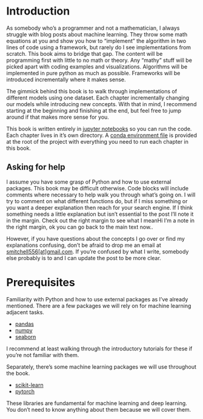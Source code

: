 # Introduction {.unnumbered}

As somebody who's a programmer and not a mathematician, I always struggle with blog posts about machine learning. They throw some math equations at you and show you how to "implement" the algorithm in two lines of code using a framework, but rarely do I see implementations from scratch. This book aims to bridge that gap. The content will be programming first with little to no math or theory. Any "mathy" stuff will be picked apart with coding examples and visualizations. Algorithms will be implemented in pure python as much as possible. Frameworks will be introduced incrementally where it makes sense.

The gimmick behind this book is to walk through implementations of different models using one dataset. Each chapter incrementally changing our models while introducing new concepts. With that in mind, I recommend starting at the beginning and finishing at the end, but feel free to jump around if that makes more sense for you.

This book is written entirely in [jupyter notebooks](https://github.com/spenceforce/NLP-Simple-to-Spectacular) so you can run the code. Each chapter lives in it's own directory. A [conda environment file](https://github.com/spenceforce/NLP-Simple-to-Spectacular/blob/main/environment.yml) is provided at the root of the project with everything you need to run each chapter in this book.

## Asking for help

I assume you have some grasp of Python and how to use external packages. This book may be difficult otherwise. Code blocks will include comments where necessary to help walk you through what's going on. I will try to comment on what different functions do, but if I miss something or you want a deeper explanation then reach for your search engine. If I think something needs a little explanation but isn't essential to the post I'll note it in the margin. Check out the right margin to see what I mean[Hi I'm a note in the right margin, ok you can go back to the main text now.]{.aside}.

However, if you have questions about the concepts I go over or find my explanations confusing, don't be afraid to drop me an email at [smitchell556[at]gmail.com](mailto:smitchell556@gmail.com). If you're confused by what I write, somebody else probably is to and I can update the post to be more clear.

# Prerequisites

Familiarity with Python and how to use external packages as I've already mentioned. There are a few packages we will rely on for machine learning adjacent tasks.

- [pandas](https://pandas.pydata.org/docs/)
- [numpy](https://numpy.org/doc/stable/)
- [seaborn](https://seaborn.pydata.org/index.html)

I recommend at least walking through the introductory tutorials for these if you're not familiar with them.

Separately, there's some machine learning packages we will use throughout the book.

- [scikit-learn](https://scikit-learn.org/stable/)
- [pytorch](https://pytorch.org/docs/stable/index.html)

These libraries are fundamental for machine learning and deep learning. You don't need to know anything about them because we will cover them.